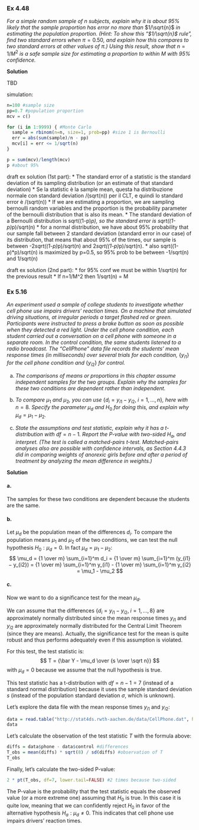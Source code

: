 ### Ex 4.48

*For a simple random sample of* $n$ *subjects, explain why it is about 95% likely that the sample proportion has error no more than* $1/\sqrt{n}$ *in estimating the population proportion. (Hint: To show this "*$1/\sqrt{n}$ *rule", find two standard errors when* $\pi = 0.50$*, and explain how this compares to two standard errors at other values of* $\pi$*.) Using this result, show that* $n = 1/M^2$ *is a safe sample size for estimating a proportion to within* $M$ *with 95% confidence.*

**Solution**

TBD

simulation:
```r
n=100 #sample size
pp=0.7 #population proportion
mcv = c()

for (i in 1:9999) { #Monte Carlo
  sample = rbinom(n=n, size=1, prob=pp) #size 1 is Bernoulli
  err = abs(sum(sample)/n - pp)
  mcv[i] = err <= 1/sqrt(n)
}

p = sum(mcv)/length(mcv)
p #about 95%
```

draft ex solution (1st part):
  * The standard error of a statistic is the standard deviation of its sampling distribution
  (or an estimate of that standard deviation)
  * Se la statistic è la sample mean, questa ha distribuzione normale con standard deviation
  \sigma/(sqrt(n)) per il CLT, e quindi lo standard error è \sigma/(sqrt(n))
  * If we are estimating a proportion, we are sampling bernoulli random variables and the
  proportion is the probability parameter of the bernoulli distribution that is also its mean.
  * The standard deviation of a Bernoulli distribution is sqrt((1-p)*p), so the standard error is
  sqrt((1-p)*p)/sqrt(n)
  * for a normal distribution, we have about 95% probability that our sample fall between 2
  standard deviation (standard error in our case) of its distribution, that means that about 95% of
  the times, our sample is between -2*sqrt((1-p)*p)/sqrt(n) and 2*sqrt((1-p)*p)/sqrt(n).
  * also sqrt((1-p)*p)/sqrt(n) is maximized by p=0.5, so 95% prob to be between -1/sqrt(n) and
  1/sqrt(n)
  
draft ex solution (2nd part):
  * for 95% conf we must be within 1/sqrt(n) for the previous result
  * If n=1/M^2 then 1/sqrt(n) = M



### Ex 5.16

*An experiment used a sample of college students to investigate whether cell phone use impairs drivers’ reaction times. On a machine that simulated driving situations, at irregular periods a target flashed red or green. Participants were instructed to press a brake button as soon as possible when they detected a red light. Under the cell phone condition, each student carried out a conversation on a cell phone with someone in a separate room. In the control condition, the same students listened to a radio broadcast. The "CellPhone" data file records the students’ mean response times (in milliseconds) over several trials for each condition,* $\{y_{i1}\}$ *for the cell phone condition and* $\{y_{i2}\}$ *for control.*

a. *The comparisons of means or proportions in this chapter assume independent samples for the two groups. Explain why the samples for these two conditions are dependent rather than independent.*

b. *To compare* $\mu_1$ *and* $\mu_2$*, you can use* $\{d_i = y_{i1} − y_{i2},\; i=1,...,n\}$*, here with* $n=8$*. Specify the parameter* $\mu_d$ *and* $H_0$ *for doing this, and explain why* $\mu_d = \mu_1 - \mu_2$*.*

c. *State the assumptions and test statistic, explain why it has a t-distribution with* $df = n−1$*. Report the P-value with two-sided* $H_a$*, and interpret. (The test is called a matched-pairs t-test. Matched-pairs analyses also are possible with confidence intervals, as Section 4.4.3 did in comparing weights of anorexic girls before and after a period of treatment by analyzing the mean difference in weights.)*

**Solution**

#### a.

The samples for these two conditions are dependent because the students are the same.

#### b.

Let $\mu_d$ be the population mean of the differences $d_i$. To compare the population means $\mu_1$ and $\mu_2$ of the two conditions, we can test the null hypothesis $H_0: \mu_d = 0$. In fact $\mu_d = \mu_1 - \mu_2$:
$$
\mu_d = {1 \over m} \sum_{i=1}^m d_i = {1 \over m} \sum_{i=1}^m (y_{i1} − y_{i2}) =
{1 \over m} \sum_{i=1}^m y_{i1} - {1 \over m} \sum_{i=1}^m y_{i2} = \mu_1 - \mu_2
$$

#### c.

Now we want to do a significance test for the mean $\mu_d$.

We can assume that the differences $\{d_i = y_{i1} − y_{i2},\; i=1,...,8\}$ are approximately normally distributed since the mean response times $y_{i1}$ and $y_{i2}$ are approximately normally distributed for the Central Limit Theorem (since they are means). Actually, the significance test for the mean is quite robust and thus performs adequately even if this assumption is violated.

For this test, the test statistic is:
$$
T = {\bar Y - \mu_d \over {s \over \sqrt n}}
$$
with $\mu_d = 0$ because we assume that the null hypothesis is true.

This test statistic has a t-distribution with $df = n−1 = 7$ (instead of a standard normal distribution) because it uses the sample standard deviation $s$ (instead of the population standard deviation $\sigma$, which is unknown).

Let's explore the data file with the mean response times $y_{i1}$ and $y_{i2}$:

```r
data = read.table("http://stat4ds.rwth-aachen.de/data/CellPhone.dat", header=TRUE)
data
```

Let's calculate the observation of the test statistic $T$ with the formula above:

```r
diffs = data$phone - data$control #differences
T_obs = mean(diffs) * sqrt(8) / sd(diffs) #observation of T
T_obs
```

Finally, let's calculate the two-sided P-value:

```r
2 * pt(T_obs, df=7, lower.tail=FALSE) #2 times because two-sided
```

The P-value is the probability that the test statistic equals the observed value (or a more extreme one) assuming that $H_0$ is true. In this case it is quite low, meaning that we can confidently reject $H_0$ in favor of the alternative hypothesis $H_a: \mu_d \ne 0$. This indicates that cell phone use impairs drivers' reaction times.
